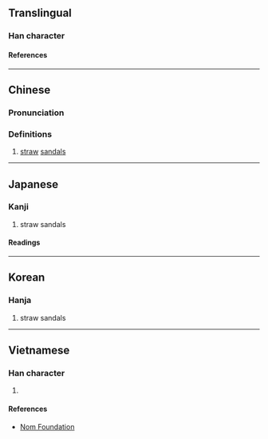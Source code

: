 {{also|蹺}}
{{character info}}
==Translingual==

===Han character===
{{Han char|rn=44|rad=尸|as=15|sn=18|four=77227|canj=SHOB|ids=⿸尸𢕪}}

====References====
{{Han ref|kx=0304.020|dkj=07812|dj=0602.100|hdz=20981.100|uh=5C69}}

----

==Chinese==
{{zh-forms|s=𪨗}}

===Pronunciation===
{{zh-pron
|m=juē
|c=goek3
|mc=y
|oc=y
|cat=n
}}

===Definitions===
{{zh-hanzi}}

# {{lb|zh|literary}} [[straw]] [[sandal]]s

----

==Japanese==

===Kanji===
{{ja-kanji|grade=|rs=尸15}}

# straw sandals

====Readings====
{{ja-readings
|on=きゃく, かく, きく, こく, きょう<けう
|kun=いとぐつ, くつしき, しきわら
}}

----

==Korean==

===Hanja===
{{ko-hanja|교}}

# straw sandals

----

==Vietnamese==

===Han character===
{{vi-readings|rs=尸15|reading=cược}}

# {{rfdef|vi|sort=尸15}}

====References====
* [http://nomfoundation.org/common/nom_details.php?codepoint=5c69 Nom Foundation]